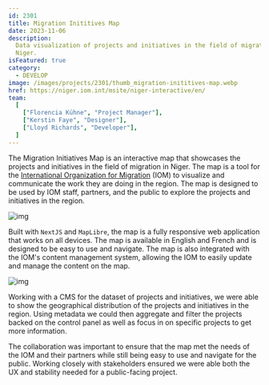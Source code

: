 ```yaml
---
id: 2301
title: Migration Inititives Map
date: 2023-11-06
description:
  Data visualization of projects and initiatives in the field of migration in
  Niger.
isFeatured: true
category:
  - DEVELOP
image: /images/projects/2301/thumb_migration-inititives-map.webp
href: https://niger.iom.int/msite/niger-interactive/en/
team:
  [
    ["Florencia Kühne", "Project Manager"],
    ["Kerstin Faye", "Designer"],
    ["Lloyd Richards", "Developer"],
  ]
---
```


The Migration Initiatives Map is an interactive map that showcases the projects
and initiatives in the field of migration in Niger. The map is a tool for the
[International Organization for Migration](https://niger.iom.int/) (IOM) to
visualize and communicate the work they are doing in the region. The map is
designed to be used by IOM staff, partners, and the public to explore the
projects and initiatives in the region.

![img](/images/projects/2301/migration-inititives-map_1.png)

Built with `NextJS` and `MapLibre`, the map is a fully responsive web
application that works on all devices. The map is available in English and
French and is designed to be easy to use and navigate. The map is also
integrated with the IOM's content management system, allowing the IOM to easily
update and manage the content on the map.

![img](/images/projects/2301/migration-inititives-map_2.png)

Working with a CMS for the dataset of projects and initiatives, we were able to
show the geographical distribution of the projects and initiatives in the
region. Using metadata we could then aggregate and filter the projects backed on
the control panel as well as focus in on specific projects to get more
information.

The collaboration was important to ensure that the map met the needs of the IOM
and their partners while still being easy to use and navigate for the public.
Working closely with stakeholders ensured we were able both the UX and stability
needed for a public-facing project.
